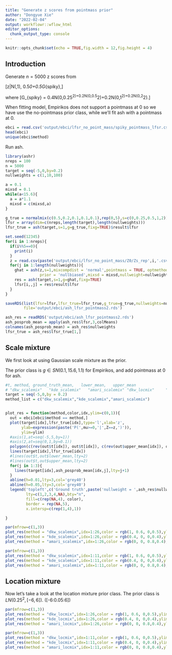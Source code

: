 ```yaml
---
title: "Generate z scores from pointmass prior"
author: "Dongyue Xie"
date: "2022-02-04"
output: workflowr::wflow_html
editor_options:
  chunk_output_type: console
---
```


```r
knitr::opts_chunk$set(echo = TRUE,fig.width = 12,fig.height = 4)
```

## Introduction

Generate $n=5000$ z scores from 

\[z|\mu\sim N(\mu,1), \mu\sim 0.5\delta_0+0.5G_{spiky},\]

where 
\[G_{spiky} = 0.4N(0,0.25^2)+0.2N(0,0.5^2)+0.2N(0,1^2)+0.2N(0,2^2).\]

When fitting model, Empirikos does not support a pointmass at 0 so we have use the no-pointmass prior class, while we'll fit ash with a pointmass at 0.

```r
ebci = read.csv('output/ebci/lfsr_no_point_mass/spiky_pointmass_lfsr.csv')
head(ebci)
unique(ebci$method)
```

Run ash.

```r
library(ashr)
nreps = 100
n = 5000
target = seq(-5,0,by=0.2)
nullweights = c(1,10,100)

a = 0.1
mixsd = 0.1
while(a<15.6){
  a = a*1.1
  mixsd = c(mixsd,a)
}

g_true = normalmix(c(0.5,0.2,0.1,0.1,0.1),rep(0,5),s=c(0,0.25,0.5,1,2))
lfsr = array(dim=c(nreps,length(target),length(nullweights)))
lfsr_true = ash(target,s=1,g=g_true,fixg=TRUE)$result$lfsr

set.seed(12345)
for(i in 1:nreps){
  if(i%%5==0){
    print(i)
  }
  z = read.csv(paste('output/ebci/lfsr_no_point_mass/Z0/Zs_rep',i,'.csv',sep=''))$Column1
  for(j in 1:length(nullweights)){
    ghat = ash(z,s=1,mixcompdist = 'normal',pointmass = TRUE, optmethod='mixSQP',
               prior = 'nullbiased',mixsd = mixsd,nullweight=nullweights[j])$fitted_g
    res = ash(target,s=1,g=ghat,fixg=TRUE)
    lfsr[i,,j] = res$result$lfsr
  }
}

saveRDS(list(lfsr=lfsr,lfsr_true=lfsr_true,g_true=g_true,nullweights=nullweights),
        file='output/ebci/ash_lfsr_pointmass2.rds')
```

```r
ash_res = readRDS('output/ebci/ash_lfsr_pointmass2.rds')
ash_posprob_mean = apply(ash_res$lfsr,3,colMeans)
colnames(ash_posprob_mean) = ash_res$nullweights
lfsr_true = ash_res$lfsr_true[1,]
```


## Scale mixture


We first look at using Gaussian scale mixture as the prior. 

The prior class is $g\in SN(0.1,15.6,1.1)$ for Empirikos, and add pointmass at 0 for ash.

```r
#t, method, ground_truth_mean,   lower_mean,   upper_mean
# "dkw_scalemix"   "kde_scalemix"   "amari_scalemix" "dkw_locmix"     "kde_locmix"     "amari_locmix"  
target = seq(-5,0,by = 0.2)
method_list = c("dkw_scalemix","kde_scalemix","amari_scalemix")


plot_res = function(method,color,idx,ylim=c(0,1)){
  out = ebci[ebci$method == method,]
  plot(target[idx],lfsr_true[idx],type='l',xlab='z',
       ylab=expression(paste('P(',mu>=0,'|',Z==z,')')),
       ylim=ylim)
  #axis(1,at=seq(-5,5,by=1))
  #axis(2,at=seq(0,1,by=0.1))
  polygon(c(rev(out$t[idx]), out$t[idx]), c(rev(out$upper_mean[idx]), out$lower_mean[idx]), col=color, border = NA)
  lines(target[idx],lfsr_true[idx])
  #lines(out$t,out$lower_mean,lty=2)
  #lines(out$t,out$upper_mean,lty=2)
  for(j in 1:3){
    lines(target[idx],ash_posprob_mean[idx,j],lty=j+1)
  }
  abline(h=0.01,lty=3,col='grey40')
  abline(h=0.05,lty=3,col='grey40')
  legend('topleft',c('Ground truth',paste('nullweight = ',ash_res$nullweights),method),
         lty=c(1,2,3,4,NA),bty="n",
         fill=c(rep(NA,4), color),
         border = rep(NA,5),
         x.intersp=c(rep(1,4),1))

}

```

```r
par(mfrow=c(1,3))
plot_res(method = "dkw_scalemix",idx=1:26,color = rgb(1, 0.6, 0,0.5),ylim=c(0,1))
plot_res(method = "kde_scalemix",idx=1:26,color = rgb(0.4, 0, 0,0.4),ylim=c(0,1))
plot_res(method = "amari_scalemix",idx=1:26,color = rgb(0, 0, 0.8,0.4),ylim=c(0,1))
```

```r
par(mfrow=c(1,3))
plot_res(method = "dkw_scalemix",idx=1:11,color = rgb(1, 0.6, 0,0.5),ylim=c(0,0.5))
plot_res(method = "kde_scalemix",idx=1:11,color = rgb(0.4, 0, 0,0.4),ylim=c(0,0.5))
plot_res(method = "amari_scalemix",idx=1:11,color = rgb(0, 0, 0.8,0.4),ylim=c(0,0.5))
```



## Location mixture

Now let's take a look at the location mixture prior class. The prior class is $LN(0.25^2,[-6,6])$. ([-6:0.05:6])

```r
par(mfrow=c(1,3))
plot_res(method = "dkw_locmix",idx=1:26,color = rgb(1, 0.6, 0,0.5),ylim=c(0,1))
plot_res(method = "kde_locmix",idx=1:26,color = rgb(0.4, 0, 0,0.4),ylim=c(0,1))
plot_res(method = "amari_locmix",idx=1:26,color = rgb(0, 0, 0.8,0.4),ylim=c(0,1))
```


```r
par(mfrow=c(1,3))
plot_res(method = "dkw_locmix",idx=1:11,color = rgb(1, 0.6, 0,0.5),ylim=c(0,0.5))
plot_res(method = "kde_locmix",idx=1:11,color = rgb(0.4, 0, 0,0.4),ylim=c(0,0.5))
plot_res(method = "amari_locmix",idx=1:11,color = rgb(0, 0, 0.8,0.4),ylim=c(0,0.5))
```




